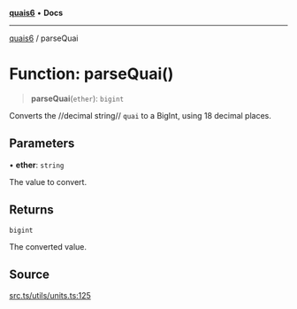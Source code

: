 [**quais6**](../README.md) • **Docs**

***

[quais6](../globals.md) / parseQuai

# Function: parseQuai()

> **parseQuai**(`ether`): `bigint`

Converts the //decimal string// `quai` to a BigInt, using 18
 decimal places.

## Parameters

• **ether**: `string`

The value to convert.

## Returns

`bigint`

The converted value.

## Source

[src.ts/utils/units.ts:125](https://github.com/dominant-strategies/quais-6.js/blob/aca1855329c3946c627ab7f16ac5304cea7d20c5/src.ts/utils/units.ts#L125)
